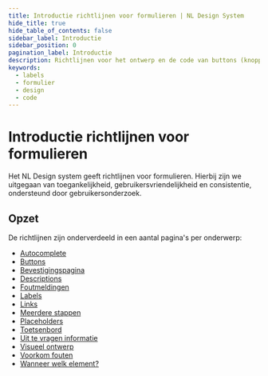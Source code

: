 ```yaml
---
title: Introductie richtlijnen voor formulieren | NL Design System
hide_title: true
hide_table_of_contents: false
sidebar_label: Introductie
sidebar_position: 0
pagination_label: Introductie
description: Richtlijnen voor het ontwerp en de code van buttons (knoppen) in een formulier.
keywords:
  - labels
  - formulier
  - design
  - code
---
```



# Introductie richtlijnen voor formulieren

Het NL Design system geeft richtlijnen voor formulieren. Hierbij zijn we uitgegaan van toegankelijkheid, gebruikersvriendelijkheid en consistentie, ondersteund door gebruikersonderzoek.

## Opzet

De richtlijnen zijn onderverdeeld in een aantal pagina's per onderwerp:

- [Autocomplete](/richtlijnen/formulieren/autocomplete)
- [Buttons](/richtlijnen/formulieren/buttons)
- [Bevestigingspagina](/richtlijnen/formulieren/bevestigingspagina)
- [Descriptions](/richtlijnen/formulieren/descriptions)
- [Foutmeldingen](/richtlijnen/formulieren/foutmeldingen)
- [Labels](/richtlijnen/formulieren/labels)
- [Links](/richtlijnen/formulieren/links)
- [Meerdere stappen](/richtlijnen/formulieren/meerdere-stappen)
- [Placeholders](/richtlijnen/formulieren/placeholders)
- [Toetsenbord](/richtlijnen/formulieren/toetsenbord)
- [Uit te vragen informatie](/richtlijnen/formulieren/vragen)
- [Visueel ontwerp](/richtlijnen/formulieren/visueel-ontwerp)
- [Voorkom fouten](/richtlijnen/formulieren/voorkom-fouten)
- [Wanneer welk element?](/richtlijnen/formulieren/wanneer-welk-form-element)

<FormFooterInfo />
